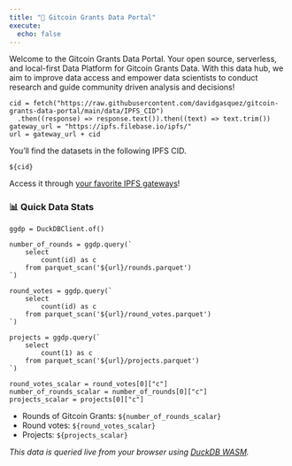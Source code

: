 ```yaml
---
title: "🌲 Gitcoin Grants Data Portal"
execute:
  echo: false
---
```


Welcome to the Gitcoin Grants Data Portal. Your open source, serverless, and local-first Data Platform for Gitcoin Grants Data. With this data hub, we aim to improve data access and empower data scientists to conduct research and guide community driven analysis and decisions!

```ojs
cid = fetch("https://raw.githubusercontent.com/davidgasquez/gitcoin-grants-data-portal/main/data/IPFS_CID")
  .then((response) => response.text()).then((text) => text.trim())
gateway_url = "https://ipfs.filebase.io/ipfs/"
url = gateway_url + cid
```

You'll find the datasets in the following IPFS CID.

<code>${cid}</code>

Access it through [your favorite IPFS gateways](https://ipfs.github.io/public-gateway-checker/)!

### 📊 Quick Data Stats

```ojs
ggdp = DuckDBClient.of()

number_of_rounds = ggdp.query(`
    select
        count(id) as c
    from parquet_scan('${url}/rounds.parquet')
`)

round_votes = ggdp.query(`
    select
        count(id) as c
    from parquet_scan('${url}/round_votes.parquet')
`)

projects = ggdp.query(`
    select
        count(1) as c
    from parquet_scan('${url}/projects.parquet')
`)

round_votes_scalar = round_votes[0]["c"]
number_of_rounds_scalar = number_of_rounds[0]["c"]
projects_scalar = projects[0]["c"]
```

- Rounds of Gitcoin Grants: <code>${number_of_rounds_scalar}</code>
- Round votes: <code>${round_votes_scalar}</code>
- Projects: <code>${projects_scalar}</code>

_This data is queried live from your browser using [DuckDB WASM](https://duckdb.org/docs/api/wasm/overview.html)._
